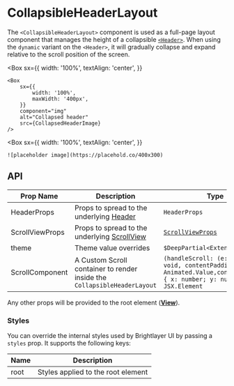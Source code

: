 
# CollapsibleHeaderLayout

The `<CollapsibleHeaderLayout>` component is used as a full-page layout component that manages the height of a collapsible [`<Header>`](/components/header/api-docs). When using the `dynamic` variant on the `<Header>`, it will gradually collapse and expand relative to the scroll position of the screen.

<Box
    sx={{
        width: '100%',
        textAlign: 'center',
    }}
>
    <Box
        sx={{
            width: '100%',
            maxWidth: '400px',
        }}
        component="img"
        alt="Collapsed header"
        src={CollapsedHeaderImage}
    />
</Box>

<Box
    sx={{
        width: '100%',
        textAlign: 'center',
    }}
>
    ![placeholder image](https://placehold.co/400x300)
</Box>

## API

<Box>

| Prop Name       | Description                                                                             | Type                                                                                                                       | Required | Default |
| --------------- | --------------------------------------------------------------------------------------- | -------------------------------------------------------------------------------------------------------------------------- | -------- | ------- |
| HeaderProps     | Props to spread to the underlying [Header](/components/header/api-docs)                 | `HeaderProps`                                                                                                              | yes      |         |
| ScrollViewProps | Props to spread to the underlying [ScrollView](https://reactnative.dev/docs/scrollview) | [`ScrollViewProps`](https://reactnative.dev/docs/scrollview#props)                                                         | no       |         |
| theme           | Theme value overrides                                                                   | `$DeepPartial<ExtendedTheme>`                                                                                              | no       |         |
| ScrollComponent | A Custom Scroll container to render inside the `CollapsibleHeaderLayout`                | `(handleScroll: (e: any) => void, contentPadding: Animated.Value,contentOffset: { x: number; y: number;}) => JSX.Element ` | no       |         |

</Box>

Any other props will be provided to the root element ([**View**](https://reactnative.dev/docs/view)).

### Styles

You can override the internal styles used by Brightlayer UI by passing a `styles` prop. It supports the following keys:

| Name | Description                        |
| ---- | ---------------------------------- |
| root | Styles applied to the root element |
